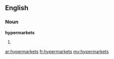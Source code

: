 ==English==

===Noun===
'''hypermarkets'''

# {{plural of|hypermarket}}

[[ar:hypermarkets]]
[[fr:hypermarkets]]
[[my:hypermarkets]]